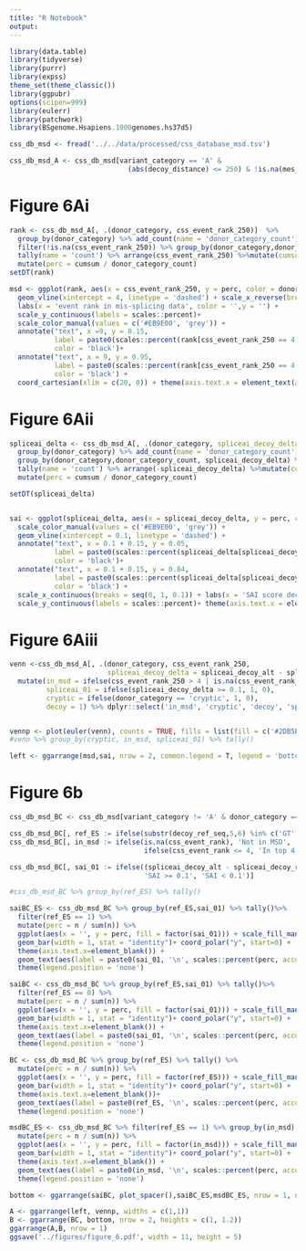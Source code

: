 ```yaml
---
title: "R Notebook"
output: 
---
```



```r
library(data.table)
library(tidyverse)
library(purrr)
library(expss)
theme_set(theme_classic())
library(ggpubr)
options(scipen=999)
library(eulerr)
library(patchwork)
library(BSgenome.Hsapiens.1000genomes.hs37d5)
```

```r
css_db_msd <- fread('../../data/processed/css_database_msd.tsv')
```


```r
css_db_msd_A <- css_db_msd[variant_category == 'A' & 
                             (abs(decoy_distance) <= 250) & !is.na(mes_decoy_alt)]

```




# Figure 6Ai


```r


rank <- css_db_msd_A[, .(donor_category, css_event_rank_250)]  %>%
  group_by(donor_category) %>% add_count(name = 'donor_category_count') %>%
  filter(!is.na(css_event_rank_250)) %>% group_by(donor_category,donor_category_count, css_event_rank_250) %>% 
  tally(name = 'count') %>% arrange(css_event_rank_250) %>%mutate(cumsum = cumsum(count)) %>% arrange(css_event_rank_250) %>%
  mutate(perc = cumsum / donor_category_count)
setDT(rank)

msd <- ggplot(rank, aes(x = css_event_rank_250, y = perc, color = donor_category)) + geom_line(size =1) + 
  geom_vline(xintercept = 4, linetype = 'dashed') + scale_x_reverse(breaks = seq(40, 0, -2)) + 
  labs(x = 'event rank in mis-splicing data', color = '',y = '') +
  scale_y_continuous(labels = scales::percent)+
  scale_color_manual(values = c('#EB9E00', 'grey')) +
  annotate("text", x =9, y = 0.15, 
           label = paste0(scales::percent(rank[css_event_rank_250 == 4 & donor_category == 'decoy'][1, perc], accuracy = 1), " of decoy 5'SS"), 
           color = 'black')+
  annotate("text", x = 9, y = 0.95, 
           label = paste0(scales::percent(rank[css_event_rank_250 == 4 & donor_category == 'cryptic'][1, perc], accuracy = 1), " of cryptic 5'SS"), 
           color = 'black') + 
  coord_cartesian(xlim = c(20, 0)) + theme(axis.text.x = element_text(angle = 45, hjust = 1))

```


# Figure 6Aii

```r
spliceai_delta <- css_db_msd_A[, .(donor_category, spliceai_decoy_delta = spliceai_decoy_alt - spliceai_decoy_ref)]  %>%
  group_by(donor_category) %>% add_count(name = 'donor_category_count')  %>% 
  group_by(donor_category,donor_category_count, spliceai_decoy_delta) %>% 
  tally(name = 'count') %>% arrange(-spliceai_decoy_delta) %>%mutate(cumsum = cumsum(count)) %>% arrange(spliceai_decoy_delta) %>%
  mutate(perc = cumsum / donor_category_count) 

setDT(spliceai_delta)


sai <- ggplot(spliceai_delta, aes(x = spliceai_decoy_delta, y = perc, color = donor_category)) + geom_line(size =1) + coord_cartesian(xlim = c(0, 1)) +
  scale_color_manual(values = c('#EB9E00', 'grey')) +
  geom_vline(xintercept = 0.1, linetype = 'dashed') +
  annotate("text", x = 0.1 + 0.15, y = 0.05, 
           label = paste0(scales::percent(spliceai_delta[spliceai_decoy_delta >= 0.1 & donor_category == 'decoy'][1, perc], accuracy = 1), " of decoy 5'SS"), 
           color = 'black')+
  annotate("text", x = 0.1 + 0.15, y = 0.84, 
           label = paste0(scales::percent(spliceai_delta[spliceai_decoy_delta >= 0.1 & donor_category == 'cryptic'][1, perc], accuracy = 1), " of cryptic 5'SS"), 
           color = 'black') +
  scale_x_continuous(breaks = seq(0, 1, 0.1)) + labs(x = 'SAI score decoy alt', color = '', y = '') +
  scale_y_continuous(labels = scales::percent)+ theme(axis.text.x = element_text(angle = 45, hjust = 1))


```


# Figure 6Aiii

```r
venn <-css_db_msd_A[, .(donor_category, css_event_rank_250, 
                        spliceai_decoy_delta = spliceai_decoy_alt - spliceai_decoy_ref)] %>%
  mutate(in_msd = ifelse(css_event_rank_250 > 4 | is.na(css_event_rank_250), 0, 1),
         spliceai_01 = ifelse(spliceai_decoy_delta >= 0.1, 1, 0),
         cryptic = ifelse(donor_category == 'cryptic', 1, 0),
         decoy = 1) %>% dplyr::select('in_msd', 'cryptic', 'decoy', 'spliceai_01')


vennp <- plot(euler(venn), counts = TRUE, fills = list(fill = c('#2DB5ED','#EB9E00', 'grey', '#0E76A1'), alpha = 0.5) ) 
#venn %>% group_by(cryptic, in_msd, spliceai_01) %>% tally()
```

```r
left <- ggarrange(msd,sai, nrow = 2, common.legend = T, legend = 'bottom')

```

# Figure 6b

```r
css_db_msd_BC <- css_db_msd[variant_category != 'A' & donor_category == 'cryptic']

css_db_msd_BC[, ref_ES := ifelse(substr(decoy_ref_seq,5,6) %in% c('GT', 'GC'), 1, 0)]
css_db_msd_BC[, in_msd := ifelse(is.na(css_event_rank), 'Not in MSD', 
                                 ifelse(css_event_rank <= 4, 'In top 4','In msd')) ]

css_db_msd_BC[, sai_01 := ifelse((spliceai_decoy_alt - spliceai_decoy_ref) >= 0.1, 
                                 'SAI >= 0.1', 'SAI < 0.1')]

#css_db_msd_BC %>% group_by(ref_ES) %>% tally()


```



```r
saiBC_ES <- css_db_msd_BC %>% group_by(ref_ES,sai_01) %>% tally()%>%
  filter(ref_ES == 1) %>%
  mutate(perc = n / sum(n)) %>%
  ggplot(aes(x = '', y = perc, fill = factor(sai_01))) + scale_fill_manual(values = c('grey', '#EB9E00'))+  theme_void() +
  geom_bar(width = 1, stat = "identity")+ coord_polar("y", start=0) +
  theme(axis.text.x=element_blank()) +
  geom_text(aes(label = paste0(sai_01, '\n', scales::percent(perc, accuracy= 2))), position = position_stack(vjust = .5)) +
  theme(legend.position = 'none') 

saiBC <- css_db_msd_BC %>% group_by(ref_ES,sai_01) %>% tally()%>%
  filter(ref_ES == 0) %>%
  mutate(perc = n / sum(n)) %>%
  ggplot(aes(x = '', y = perc, fill = factor(sai_01))) + scale_fill_manual(values = c('grey', '#EB9E00'))+  theme_void() +
  geom_bar(width = 1, stat = "identity")+ coord_polar("y", start=0) +
  theme(axis.text.x=element_blank()) +
  geom_text(aes(label = paste0(sai_01, '\n', scales::percent(perc, accuracy= 2))), position = position_stack(vjust = .5)) +
  theme(legend.position = 'none') 
```


```r
BC <- css_db_msd_BC %>% group_by(ref_ES) %>% tally() %>%
  mutate(perc = n / sum(n)) %>%
  ggplot(aes(x = '', y = perc, fill = factor(ref_ES))) + scale_fill_manual(values = c('grey', '#0E76A1'))+  theme_void() +
  geom_bar(width = 1, stat = "identity")+ coord_polar("y", start=0) +
  theme(axis.text.x=element_blank())+ 
  geom_text(aes(label = paste0(ref_ES, '\n', scales::percent(perc, accuracy= 2))), position = position_stack(vjust = .5)) +
  theme(legend.position = 'none')

msdBC_ES <- css_db_msd_BC %>% filter(ref_ES == 1) %>% group_by(in_msd) %>% tally() %>%
  mutate(perc = n / sum(n)) %>%
  ggplot(aes(x = '', y = perc, fill = factor(in_msd))) + scale_fill_manual(values = c('#F0C100','#EB9E00', 'grey'))+  theme_void() +
  geom_bar(width = 1, stat = "identity")+ coord_polar("y", start=0) +
  theme(axis.text.x=element_blank()) +
  geom_text(aes(label = paste0(in_msd, '\n', scales::percent(perc, accuracy= 2))), position = position_stack(vjust = .5)) +
  theme(legend.position = 'none')

bottom <- ggarrange(saiBC, plot_spacer(),saiBC_ES,msdBC_ES, nrow = 1, ncol = 4)
```

```r
A <- ggarrange(left, vennp, widths = c(1,1))
B <- ggarrange(BC, bottom, nrow = 2, heights = c(1, 1.2))
ggarrange(A,B, nrow = 1)
ggsave('../figures/figure_6.pdf', width = 11, height = 5)
```

